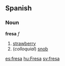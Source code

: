 ==Spanish==
===Noun===
'''fresa''' ''f''

# [[strawberry]]
# (''colloquial'') [[snob]]<!-- may be mexico only -->

[[es:fresa]]
[[hu:Fresa]]
[[sv:fresa]]